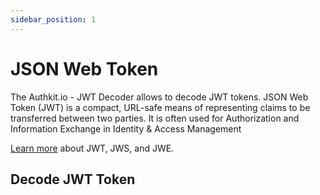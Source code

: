```yaml
---
sidebar_position: 1
---
```



# JSON Web Token

The Authkit.io - JWT Decoder allows to decode JWT tokens. JSON Web Token (JWT) is a compact, URL-safe means of representing claims to be transferred between two parties.
It is often used for Authorization and Information Exchange in Identity & Access Management

[Learn more](https://docs.cidaas.com/docs/cidaas-iam/dxvjtbdxbwt08-validate-token) about JWT, JWS, and JWE.

## Decode JWT Token

<JWTDecoder />